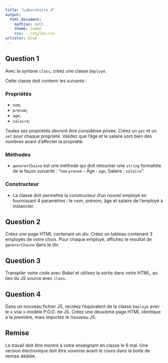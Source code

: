 ```yaml
---
title: "Laboratoire 4"
output:
  html_document:
    mathjax: null
    theme: lumen
    css: ../styles.css
urlcolor: blue
---
```


## Question 1
Avec la syntaxe `class`, créez une classe `Employé`.

Cette classe doit contenir les suivants :

### Propriétés

* `nom`;
* `prenom`;
* `age`;
* `salaire`;

Toutes ses propriétés devront être considéree privée. Créez un `get` et un `set` pour chaque propriété. Validez que l'âge et le salaire sont bien des nombres avant d'affecter la propriété.

### Méthodes

* `genererChaine` est une méthode qui doit retourner une `string` formattée de la façon suivante : "`nom` `prenom` - Âge : `age`, Salaire : `salaire`".

### Constructeur

* La classe doit permettre la constructeur d'un nouvel employé en fournissant 4 paramètres : le nom, prénom, âge et salaire de l'employé à instancier.

## Question 2
Créez une page HTML contenant un _div_.
Créez un tableau contenant 3 employés de votre choix. Pour chaque employé, affichez le resultat de `genererChaine` dans le _div_.

## Question 3
Transpiler votre code avec _Babel_ et utilisez la sortie dans votre HTML, au lieu du JS source avec `class`.

## Question 4
Dans un nouveau fichier JS, recréez l'équivalent de la classe `Employé` avec le « vrai » modèle P.O.O. de JS.
Créez une deuxième page HTML identique à la première, mais importez le nouveau JS.

## Remise
Le travail doit être montré à votre enseignant en classe le 6 mai. Une version électronique doit être soumise avant le cours dans la boite de remise dédiée.
